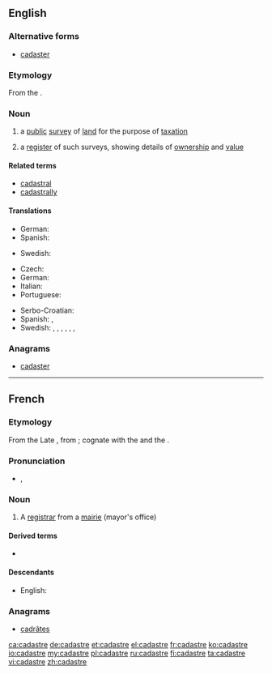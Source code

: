 ==English==

{{wikipedia}}

===Alternative forms===
* [[cadaster]] {{qualifier|rare}}

===Etymology===
From the {{etyl|fr|en}} {{term|cadastre|lang=fr}}.

===Noun===
{{en-noun}}

# {{cartography}} a [[public]] [[survey]] of [[land]] for the purpose of [[taxation]]
# a [[register]] of such surveys, showing details of [[ownership]] and [[value]]

====Related terms====
* [[cadastral]]
* [[cadastrally]]

====Translations====
{{trans-top|(cartography) a public survey of land}}
* German: {{t+|de|Kataster|n}}
* Spanish: {{t+|es|catastro|m}}
{{trans-mid}}
* Swedish: {{t-|sv|katastermätning|c}}
{{trans-bottom}}

{{trans-top|register}}
* Czech: {{t-|cs|katastr|m}}
* German: {{t+|de|Katasteramt|n}}
* Italian: {{t+|it|catasto|m}}
* Portuguese: {{t-|pt|cadastro}}
{{trans-mid}}
* Serbo-Croatian: {{t-|sh|катастар|m|tr=katastar|sc=Cyrl}}
* Spanish: {{t+|es|catastro|m}}, {{t-|es|registro de bienes raíces|m}}
* Swedish: {{t-|sv|jordebok|c}}, {{t-|sv|matrikel|c}}, {{t-|sv|kataster|c}}, {{t-|sv|mantalslängd|c}}, {{t-|sv|fastighetsregister|n}}, {{t-|sv|katasterkarta|c}}, {{t-|sv|lantmäterikarta|c}}
{{trans-bottom}}

===Anagrams===
* [[cadaster#English|cadaster]]

----

==French==

===Etymology===
From the Late {{etyl|la|fr}} {{term|capitastrum||register of the polltax|lang=la}}, from {{term|caput||head”, “poll|lang=la}}; cognate with the {{etyl|it|-}} {{term|catastro|lang=it}} and the {{etyl|es|-}} {{term|catastro|lang=es}}.

===Pronunciation===
* {{IPA|/ka.dastʁ/|lang=fr}}, {{X-SAMPA|/ka.dastR/}}

===Noun===
{{fr-noun|m}}

# A [[registrar]] from a [[mairie]] (mayor's office)

====Derived terms====
* {{l/fr|cadastral}}

====Descendants====
* English: {{l/en|cadastre}}

===Anagrams===
* [[cadrâtes#French|cadrâtes]]

[[ca:cadastre]]
[[de:cadastre]]
[[et:cadastre]]
[[el:cadastre]]
[[fr:cadastre]]
[[ko:cadastre]]
[[io:cadastre]]
[[my:cadastre]]
[[pl:cadastre]]
[[ru:cadastre]]
[[fi:cadastre]]
[[ta:cadastre]]
[[vi:cadastre]]
[[zh:cadastre]]